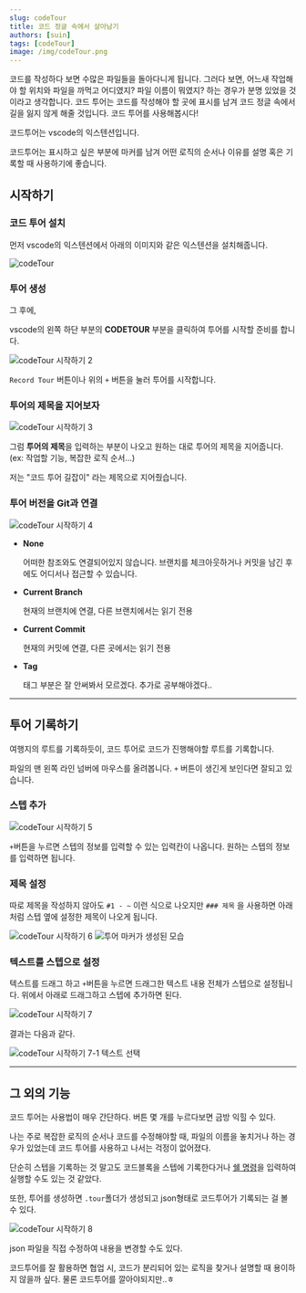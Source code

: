 ```yaml
---
slug: codeTour
title: 코드 정글 속에서 살아남기
authors: [suin]
tags: [codeTour]
image: /img/codeTour.png
---
```


코드를 작성하다 보면 수많은 파일들을 돌아다니게 됩니다. 그러다 보면, 어느새 작업해야 할 위치와 파일을 까먹고 어디였지? 파일 이름이 뭐였지? 하는 경우가 분명 있었을 것이라고 생각합니다. 코드 투어는 코드를 작성해야 할 곳에 표시를 남겨 코드 정글 속에서 길을 잃지 않게 해줄 것입니다. 코드 투어를 사용해봅시다!

<!--truncate-->

<ThumNailImage src='/img/codeTour.png' alt='cleancode 이미지' />

코드투어는 vscode의 익스텐션입니다.

코드투어는 표시하고 싶은 부분에 마커를 남겨 어떤 로직의 순서나 이유를 설명 혹은 기록할 때 사용하기에 좋습니다.

## 시작하기

### 코드 투어 설치

먼저 vscode의 익스텐션에서 아래의 이미지와 같은 익스텐션을 설치해줍니다.

<Image url='/img/codeTour-data1.png' title='codeTour' />

### 투어 생성

그 후에,

vscode의 왼쪽 하단 부분의 **CODETOUR** 부분을 클릭하여 투어를 시작할 준비를 합니다.

<Image url='/img/codeTour-data2.png' title='codeTour 시작하기 2' />

`Record Tour` 버튼이나 위의 `+` 버튼을 눌러 투어를 시작합니다.

### 투어의 제목을 지어보자

<Image url='/img/codeTour-data3.png' title='codeTour 시작하기 3' />

그럼 **투어의 제목**을 입력하는 부분이 나오고 원하는 대로 투어의 제목을 지어줍니다.(ex: 작업할 기능, 복잡한 로직 순서...)

저는 "코드 투어 길잡이" 라는 제목으로 지어줬습니다.

### 투어 버전을 Git과 연결

<Image url='/img/codeTour-data4.png' title='codeTour 시작하기 4' />

- **None**

  어떠한 참조와도 연결되어있지 않습니다. 브랜치를 체크아웃하거나 커밋을 남긴 후에도 어디서나 접근할 수 있습니다.

- **Current Branch**

  현재의 브랜치에 연결, 다른 브랜치에서는 읽기 전용

- **Current Commit**

  현재의 커밋에 연결, 다른 곳에서는 읽기 전용

- **Tag**

  태그 부분은 잘 안써봐서 모르겠다. 추가로 공부해야겠다..

---

## 투어 기록하기

여행지의 루트를 기록하듯이, 코드 투어로 코드가 진행해야할 루트를 기록합니다.

파일의 맨 왼쪽 라인 넘버에 마우스를 올려봅니다. `+` 버튼이 생긴게 보인다면 잘되고 있습니다.

### 스텝 추가

<Image url='/img/codeTour-data5.png' title='codeTour 시작하기 5' />

`+`버튼을 누르면 스텝의 정보를 입력할 수 있는 입력칸이 나옵니다. 원하는 스텝의 정보를 입력하면 됩니다.

### 제목 설정

따로 제목을 작성하지 않아도 `#1 - ~` 이런 식으로 나오지만 `### 제목` 을 사용하면 아래처럼 스텝 옆에 설정한 제목이 나오게 됩니다.

<Image url='/img/codeTour-data6.png' title='codeTour 시작하기 6' />

<Image url='/img/codeTour-data6-1.png' title='투어 마커가 생성된 모습' />

### 텍스트를 스텝으로 설정

텍스트를 드래그 하고 `+`버튼을 누르면 드래그한 텍스트 내용 전체가 스텝으로 설정됩니다.
위에서 아래로 드래그하고 스텝에 추가하면 된다.

<Image url='/img/codeTour-data7.png' title='codeTour 시작하기 7' />

결과는 다음과 같다.

<Image
  url='/img/codeTour-data7.gif'
  title='codeTour 시작하기 7-1 텍스트 선택'
/>

---

## 그 외의 기능

코드 투어는 사용법이 매우 간단하다. 버튼 몇 개를 누르다보면 금방 익힐 수 있다.

나는 주로 복잡한 로직의 순서나 코드를 수정해야할 때, 파일의 이름을 놓치거나 하는 경우가 있었는데 코드 투어를 사용하고 나서는 걱정이 없어졌다.

단순히 스텝을 기록하는 것 말고도 코드블록을 스텝에 기록한다거나 [쉘 명령]("https://github.com/microsoft/codetour?tab=readme-ov-file#shell-commands")을 입력하여 실행할 수도 있는 것 같았다.

또한, 투어를 생성하면 `.tour`폴더가 생성되고 json형태로 코드투어가 기록되는 걸 볼 수 있다.

<Image url='/img/codeTour-data8.png' title='codeTour 시작하기 8' />

json 파일을 직접 수정하여 내용을 변경할 수도 있다.

코드투어를 잘 활용하면 협업 시, 코드가 분리되어 있는 로직을 찾거나 설명할 때 용이하지 않을까 싶다. 물론 코드투어를 깔아야되지만..ㅎ

